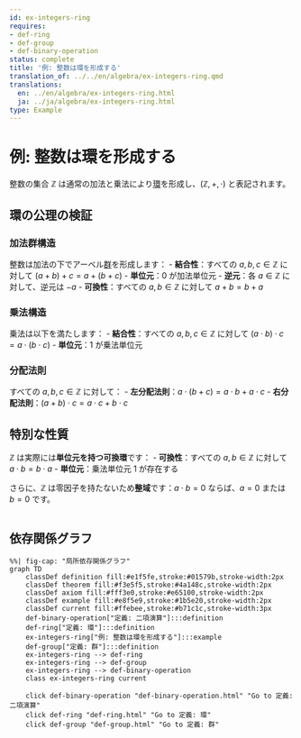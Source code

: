```yaml
---
id: ex-integers-ring
requires:
- def-ring
- def-group
- def-binary-operation
status: complete
title: '例: 整数は環を形成する'
translation_of: ../../en/algebra/ex-integers-ring.qmd
translations:
  en: ../en/algebra/ex-integers-ring.html
  ja: ../ja/algebra/ex-integers-ring.html
type: Example
---
```


# 例: 整数は環を形成する

整数の集合 $\mathbb{Z}$ は通常の加法と乗法により[環](def-ring.qmd)を形成し、$(\mathbb{Z}, +, \cdot)$ と表記されます。

## 環の公理の検証

### 加法群構造

整数は加法の下でアーベル[群](def-group.qmd)を形成します：
- **結合性**：すべての $a, b, c \in \mathbb{Z}$ に対して $(a + b) + c = a + (b + c)$
- **単位元**：$0$ が加法単位元
- **逆元**：各 $a \in \mathbb{Z}$ に対して、逆元は $-a$
- **可換性**：すべての $a, b \in \mathbb{Z}$ に対して $a + b = b + a$

### 乗法構造

乗法は以下を満たします：
- **結合性**：すべての $a, b, c \in \mathbb{Z}$ に対して $(a \cdot b) \cdot c = a \cdot (b \cdot c)$
- **単位元**：$1$ が乗法単位元

### 分配法則

すべての $a, b, c \in \mathbb{Z}$ に対して：
- **左分配法則**：$a \cdot (b + c) = a \cdot b + a \cdot c$
- **右分配法則**：$(a + b) \cdot c = a \cdot c + b \cdot c$

## 特別な性質

$\mathbb{Z}$ は実際には**単位元を持つ可換環**です：
- **可換性**：すべての $a, b \in \mathbb{Z}$ に対して $a \cdot b = b \cdot a$
- **単位元**：乗法単位元 $1$ が存在する

さらに、$\mathbb{Z}$ は零因子を持たないため**整域**です：$a \cdot b = 0$ ならば、$a = 0$ または $b = 0$ です。

```mermaid
```

## 依存関係グラフ

```mermaid
%%| fig-cap: "局所依存関係グラフ"
graph TD
    classDef definition fill:#e1f5fe,stroke:#01579b,stroke-width:2px
    classDef theorem fill:#f3e5f5,stroke:#4a148c,stroke-width:2px
    classDef axiom fill:#fff3e0,stroke:#e65100,stroke-width:2px
    classDef example fill:#e8f5e9,stroke:#1b5e20,stroke-width:2px
    classDef current fill:#ffebee,stroke:#b71c1c,stroke-width:3px
    def-binary-operation["定義: 二項演算"]:::definition
    def-ring["定義: 環"]:::definition
    ex-integers-ring["例: 整数は環を形成する"]:::example
    def-group["定義: 群"]:::definition
    ex-integers-ring --> def-ring
    ex-integers-ring --> def-group
    ex-integers-ring --> def-binary-operation
    class ex-integers-ring current

    click def-binary-operation "def-binary-operation.html" "Go to 定義: 二項演算"
    click def-ring "def-ring.html" "Go to 定義: 環"
    click def-group "def-group.html" "Go to 定義: 群"
```
